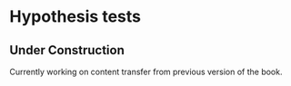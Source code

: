# Hypothesis tests {#sec-hypothesis-tests}

::: callout-caution
## Under Construction

Currently working on content transfer from previous version of the book.
:::